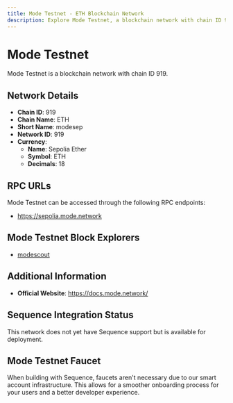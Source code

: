 ```yaml
--- 
title: Mode Testnet - ETH Blockchain Network
description: Explore Mode Testnet, a blockchain network with chain ID 919. Learn about its native currency, Sepolia Ether, and how to interact with the network.
---
```


# Mode Testnet

Mode Testnet is a blockchain network with chain ID 919.

## Network Details

- **Chain ID**: 919
- **Chain Name**: ETH
- **Short Name**: modesep
- **Network ID**: 919
- **Currency**: 
  - **Name**: Sepolia Ether
  - **Symbol**: ETH
  - **Decimals**: 18

## RPC URLs

Mode Testnet can be accessed through the following RPC endpoints:

- https://sepolia.mode.network

## Mode Testnet Block Explorers

- [modescout](https://sepolia.explorer.mode.network)

## Additional Information

- **Official Website**: https://docs.mode.network/

## Sequence Integration Status

This network does not yet have Sequence support but is available for deployment.

## Mode Testnet Faucet

When building with Sequence, faucets aren't necessary due to our smart account infrastructure. This allows for a smoother onboarding process for your users and a better developer experience.
